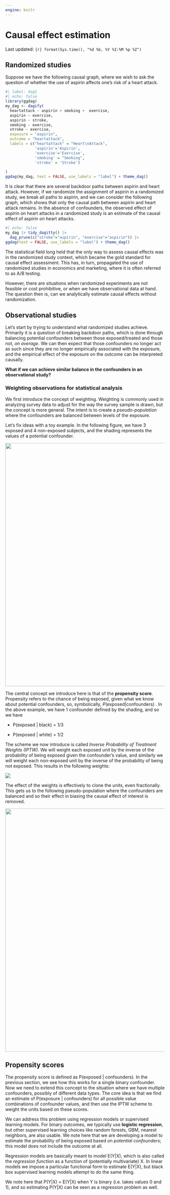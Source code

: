 ```yaml
---
engine: knitr
---
```


# Causal effect estimation {#sec-week4}

Last updated: `{r} format(Sys.time(), "%d %b, %Y %I:%M %p %Z")`

## Randomized studies

Suppose we have the following causal graph, where we wish to ask the question of
whether the use of aspirin affects one's risk of a heart attack.

```r
#| label: dag1
#| echo: false
library(ggdag)
my_dag <- dagify(
  heartattack ~ aspirin + smoking +  exercise,
  aspirin ~ exercise, 
  aspirin ~ stroke,
  smoking ~ exercise,
  stroke ~ exercise,
  exposure = "aspirin",
  outcome = "heartattack",
  labels = c("heartattack" = "Heart\nAttack",
             'aspirin'='Aspirin',
             'exercise'='Exercise',
             'smoking' = "Smoking",
             'stroke' = 'Stroke')
  
)
ggdag(my_dag, text = FALSE, use_labels = "label") + theme_dag()
```

It is clear that there are several backdoor paths between aspirin and heart
attack. However, if we randomize the assignment of aspirin in a randomized
study, we break all paths to aspirin, and we can consider the following graph,
which shows that only the causal path between aspirin and heart attack remains.
In the absence of confounders, the observed effect of aspirin on heart attacks
in a randomized study is an estimate of the causal effect of aspirin on heart
attacks.

```r
#| echo: false
my_dag |> tidy_dagitty() |> 
  dag_prune(c("stroke"="aspirin", "exercise"="aspirin")) |> 
ggdag(text = FALSE, use_labels = "label") + theme_dag()
```

The statistical field long held that the only way to assess causal effects was
in the randomized study context, which became the gold standard for causal
effect assessment. This has, in turn, propagated the use of randomized studies
in economics and marketing, where it is often referred to as A/B testing.

However, there are situations when randomized experiments are not feasible or
cost prohibitive, or when we have observational data at hand. The question then
is, can we analytically estimate causal effects without randomization.

## Observational studies

Let's start by trying to understand what randomized studies achieve. Primarily
it is a question of breaking backdoor paths, which is done through balancing
potential confounders between those exposed/treated and those not, *on average*.
We can then expect that those confounders no longer act as such since they are
no longer empirically associated with the exposure, and the empirical effect of
the exposure on the outcome can be interpreted causally.

**What if we can achieve similar balance in the confounders in an observational
study?**

### Weighting observations for statistical analysis

We first introduce the concept of weighting. Weighting is commonly used in
analyzing survey data to adjust for the way the survey sample is drawn, but the
concept is more general. The intent is to create a *pseudo-population* where the
confounders are balanced between levels of the exposure.

Let's fix ideas with a toy example. In the following figure, we have 3 exposed
and 4 non-exposed subjects, and the shading represents the values of a potential
confounder.

![](images/tmp2.png){width="8in"}

The central concept we introduce here is that of the **propensity score**.
Propensity refers to the chance of being exposed, given what we know about
potential confounders, so, symbolically,
$P(\text{exposed} | \text{confounders})$ . In the above example, we have 1
confounder defined by the shading, and so we have

-   P(exposed \| black) = 1/3

-   P(exposed \| white) = 1/2

The scheme we now introduce is called *Inverse Probability of Treatment Weights
(IPTW)*. We will weight each exposed unit by the inverse of the probability of
being exposed given the confounder's value, and similarly we will weight each
non-exposed unit by the inverse of the probability of being not exposed. This
results in the following weights:

![](images/tmp21.png)

The effect of the weights is effectively to clone the units, even fractionally.
This gets us to the following pseudo-population where the confounders are
balanced and so their effect in biasing the causal effect of interest is
removed.

![](images/tmp.png){width="8in"}

## Propensity scores

The propensity score is defined as P(exposed \| confounders). In the previous
section, we see how this works for a single binary confounder. Now we need to
extend this concept to the situation where we have multiple confounders,
possibly of different data types. The core idea is that we find an estimate of
P(exposure \| confounders) for all possible value combinations of confounder
values, and then use the IPTW scheme to weight the units based on these scores.

We can address this problem using regression models or supervised learning
models. For binary outcomes, we typically use **logistic regression**, but other
supervised learning choices like random forests, GBM, nearest neighbors, are
also usable. We note here that we are developing a model to estimate the
probability of being exposed based on *potential confounders*; this model does
not include the outcome at all.

::: callout-note
Regression models are basically meant to model E(Y\|X), which is also called the
*regression function* as a function of (potentially multivariate) X. In linear
models we impose a particular functional form to estimate E(Y\|X), but black box
supervised learning models attempt to do the same thing.

We note here that P(Y\|X) = E(Y\|X) when Y is binary (i.e. takes values 0 and
1), and so estimating P(Y\|X) can be seen as a regression problem as well.
:::

